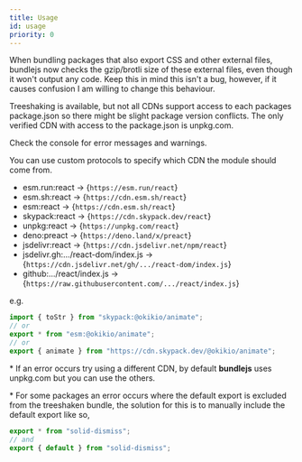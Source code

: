```yaml
---
title: Usage
id: usage
priority: 0
---
```



When bundling packages that also export CSS and other external files, <Anchor href="https://bundlejs.com">bundlejs</Anchor> now checks the gzip/brotli size of these external files, even though it won't output any code. Keep this in mind this isn't a bug, however, if it causes confusion I am willing to change this behaviour.

Treeshaking is available, but not all CDNs support access to each packages package.json so there might be slight package version conflicts. The only verified CDN with access to the package.json is <Anchor href="https://unpkg.com">unpkg.com</Anchor>.

Check the console for error messages and warnings.

You can use custom protocols to specify which CDN the module should come from.

* esm.run:react -> <Anchor href="https://esm.run/react">{`https://esm.run/react`}</Anchor>
* esm.sh:react -> <Anchor href="https://cdn.esm.sh/react">{`https://cdn.esm.sh/react`}</Anchor>
* esm:react -> <Anchor href="https://cdn.esm.sh/react">{`https://cdn.esm.sh/react`}</Anchor>
* skypack:react -> <Anchor href="https://cdn.skypack.dev/react">{`https://cdn.skypack.dev/react`}</Anchor>
* unpkg:react -> <Anchor href="https://unpkg.com/react">{`https://unpkg.com/react`}</Anchor>
* deno:preact -> <Anchor href="https://deno.land/x/preact">{`https://deno.land/x/preact`}</Anchor>
* jsdelivr:react -> <Anchor href="https://cdn.jsdelivr.net/npm/react">{`https://cdn.jsdelivr.net/npm/react`}</Anchor>
* jsdelivr.gh:.../react-dom/index.js -> <Anchor href="https://cdn.jsdelivr.net/gh/facebook/react/packages/react-dom/index.js">{`https://cdn.jsdelivr.net/gh/.../react-dom/index.js`}</Anchor>
* github:.../react/index.js -> <Anchor href="https://raw.githubusercontent.com/facebook/react/main/packages/react/index.js">{`https://raw.githubusercontent.com/.../react/index.js`}</Anchor>

e.g.

```ts
import { toStr } from "skypack:@okikio/animate";
// or
export * from "esm:@okikio/animate";
// or
export { animate } from "https://cdn.skypack.dev/@okikio/animate";
```

\* If an error occurs try using a different CDN, by default **bundlejs** uses <Anchor href="https://unpkg.com">unpkg.com</Anchor> but you can use the others.

\* For some packages an error occurs where the default export is excluded from the treeshaken bundle, the solution for this is to manually include the default export like so,

```ts
export * from "solid-dismiss";
// and
export { default } from "solid-dismiss";
```
